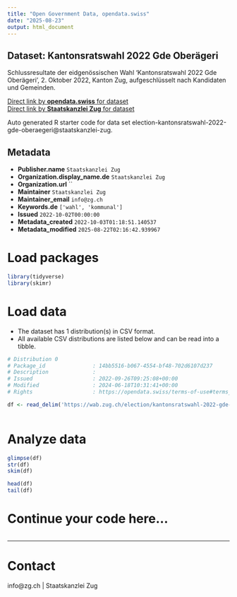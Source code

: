 ```yaml
---
title: "Open Government Data, opendata.swiss"
date: "2025-08-23"
output: html_document
---
```


## Dataset: Kantonsratswahl 2022 Gde Oberägeri

Schlussresultate der eidgenössischen Wahl 'Kantonsratswahl 2022 Gde Oberägeri', 2. Oktober 2022, Kanton Zug, aufgeschlüsselt nach Kandidaten und Gemeinden.

[Direct link by **opendata.swiss** for dataset](https://opendata.swiss/de/dataset/kantonsratswahl-2022-gde-oberageri)<br>
[Direct link by **Staatskanzlei Zug** for dataset](https://wab.zug.ch/election/kantonsratswahl-2022-gde-oberaegeri/data)

Auto generated R starter code for data set election-kantonsratswahl-2022-gde-oberaegeri@staatskanzlei-zug.

## Metadata

- **Publisher.name** `Staatskanzlei Zug`
- **Organization.display_name.de** `Staatskanzlei Zug`
- **Organization.url** ``
- **Maintainer** `Staatskanzlei Zug`
- **Maintainer_email** `info@zg.ch`
- **Keywords.de** `['wahl', 'kommunal']`
- **Issued** `2022-10-02T00:00:00`
- **Metadata_created** `2022-10-03T01:18:51.140537`
- **Metadata_modified** `2025-08-22T02:16:42.939967`


# Load packages

```r

library(tidyverse)
library(skimr)

```

# Load data

-   The dataset has 1 distribution(s) in CSV format.
-   All available CSV distributions are listed below and can be read into a tibble.

```r

# Distribution 0
# Package_id               : 14bb5516-b067-4554-bf48-702d6107d237
# Description              : 
# Issued                   : 2022-09-26T09:25:08+00:00
# Modified                 : 2024-06-18T10:31:41+00:00
# Rights                   : https://opendata.swiss/terms-of-use#terms_by

df <- read_delim('https://wab.zug.ch/election/kantonsratswahl-2022-gde-oberaegeri/data-csv')



```

# Analyze data

```r

glimpse(df)
str(df)
skim(df)

head(df)
tail(df)

```

# Continue your code here...

```r

```

------------------------------------------------------------------------

# Contact

info@zg.ch | Staatskanzlei Zug
